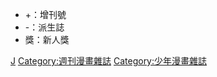 *+：增刊號
*-：派生誌
*獎：新人獎

[[Category:集英社的漫畫雜誌|J]]
[[Category:週刊漫畫雜誌|Category:週刊漫畫雜誌]]
[[Category:少年漫畫雜誌|Category:少年漫畫雜誌]]